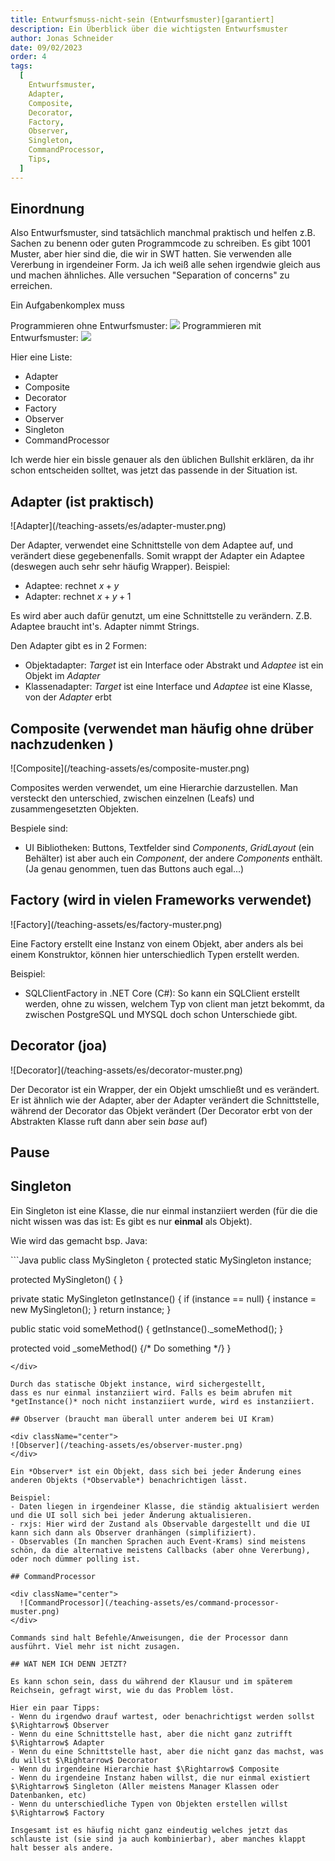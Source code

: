 ```yaml
---
title: Entwurfsmuss-nicht-sein (Entwurfsmuster)[garantiert]
description: Ein Überblick über die wichtigsten Entwurfsmuster
author: Jonas Schneider
date: 09/02/2023
order: 4
tags:
  [
    Entwurfsmuster,
    Adapter,
    Composite,
    Decorator,
    Factory,
    Observer,
    Singleton,
    CommandProcessor,
    Tips,
  ]
---
```


## Einordnung

Also Entwurfsmuster, sind tatsächlich manchmal praktisch und helfen z.B. Sachen zu benenn oder guten Programmcode zu schreiben.
Es gibt 1001 Muster, aber hier sind die, die wir in SWT hatten. Sie verwenden alle Vererbung in irgendeiner Form.
Ja ich weiß alle sehen irgendwie gleich aus und machen ähnliches. Alle versuchen "Separation of concerns" zu erreichen.

Ein Aufgabenkomplex muss

<span className="text-2xl font-sans font-semibold">
  Programmieren ohne Entwurfsmuster:
</span>
<img
  src="https://media.tenor.com/GOyBTNdQb4AAAAAd/scaler-create-impact.gif"
  className="w-full h-full"
/>

<span className="text-2xl font-sans font-semibold">
  Programmieren mit Entwurfsmuster:
</span>
<img
  src="https://media.tenor.com/wHs3JITWApsAAAAM/galaxy-brain-meme.gif"
  className="w-full h-full"
/>

Hier eine Liste:

- Adapter
- Composite
- Decorator
- Factory
- Observer
- Singleton
- CommandProcessor

Ich werde hier ein bissle genauer als den üblichen Bullshit erklären, da ihr schon entscheiden solltet, was jetzt das passende in der Situation ist.

## Adapter (ist praktisch)

<div className="center">![Adapter](/teaching-assets/es/adapter-muster.png)</div>

Der Adapter, verwendet eine Schnittstelle von dem Adaptee auf, und verändert diese gegebenenfalls. Somit wrappt der Adapter ein Adaptee (deswegen auch sehr sehr häufig Wrapper). Beispiel:

- Adaptee: rechnet $x+y$
- Adapter: rechnet $x+y+1$

Es wird aber auch dafür genutzt, um eine Schnittstelle zu verändern. Z.B. Adaptee braucht int's. Adapter nimmt Strings.

Den Adapter gibt es in 2 Formen:

- Objektadapter: _Target_ ist ein Interface oder Abstrakt und _Adaptee_ ist ein Objekt im _Adapter_
- Klassenadapter: _Target_ ist eine Interface und _Adaptee_ ist eine Klasse, von der _Adapter_ erbt

## Composite (verwendet man häufig ohne drüber nachzudenken )

<div className="center">
  ![Composite](/teaching-assets/es/composite-muster.png)
</div>

Composites werden verwendet, um eine Hierarchie darzustellen. Man versteckt den unterschied, zwischen einzelnen (Leafs) und zusammengesetzten Objekten.

Bespiele sind:

- UI Bibliotheken: Buttons, Textfelder sind _Components_, _GridLayout_ (ein Behälter) ist aber auch ein _Component_, der andere _Components_ enthält. (Ja genau genommen, tuen das Buttons auch egal...)

## Factory (wird in vielen Frameworks verwendet)

<div className="center">![Factory](/teaching-assets/es/factory-muster.png)</div>

Eine Factory erstellt eine Instanz von einem Objekt, aber anders als bei einem Konstruktor, können hier unterschiedlich Typen erstellt werden.

Beispiel:

- SQLClientFactory in .NET Core (C#): So kann ein SQLClient erstellt werden, ohne zu wissen, welchem Typ von client man jetzt bekommt, da zwischen PostgreSQL und MYSQL doch schon Unterschiede gibt.

## Decorator (joa)

<div className="center">
  ![Decorator](/teaching-assets/es/decorator-muster.png)
</div>

Der Decorator ist ein Wrapper, der ein Objekt umschließt und es verändert.
Er ist ähnlich wie der Adapter, aber der Adapter verändert die Schnittstelle, während der Decorator das Objekt verändert (Der Decorator erbt von der Abstrakten Klasse ruft dann aber sein _base_ auf)

## Pause

<RumpeQuiz />

## Singleton

Ein Singleton ist eine Klasse, die nur einmal instanziiert werden (für die die nicht wissen was das ist: Es gibt es nur **einmal** als Objekt).

Wie wird das gemacht bsp. Java:

<div className="line-numbers">
```Java
public class MySingleton {
  protected static MySingleton instance;

protected MySingleton() { }

private static MySingleton getInstance() {
if (instance == null) {
instance = new MySingleton();
}
return instance;
}

public static void someMethod() {
getInstance().\_someMethod();
}

protected void \_someMethod() {/* Do something */}
}

```
</div>

Durch das statische Objekt instance, wird sichergestellt,
dass es nur einmal instanziiert wird. Falls es beim abrufen mit *getInstance()* noch nicht instanziiert wurde, wird es instanziiert.

## Observer (braucht man überall unter anderem bei UI Kram)

<div className="center">
![Observer](/teaching-assets/es/observer-muster.png)
</div>

Ein *Observer* ist ein Objekt, dass sich bei jeder Änderung eines anderen Objekts (*Observable*) benachrichtigen lässt.

Beispiel:
- Daten liegen in irgendeiner Klasse, die ständig aktualisiert werden und die UI soll sich bei jeder Änderung aktualisieren.
- rxjs: Hier wird der Zustand als Observable dargestellt und die UI kann sich dann als Observer dranhängen (simplifiziert).
- Observables (In manchen Sprachen auch Event-Krams) sind meistens schön, da die alternative meistens Callbacks (aber ohne Vererbung), oder noch dümmer polling ist.

## CommandProcessor

<div className="center">
  ![CommandProcessor](/teaching-assets/es/command-processor-muster.png)
</div>

Commands sind halt Befehle/Anweisungen, die der Processor dann ausführt. Viel mehr ist nicht zusagen.

## WAT NEM ICH DENN JETZT?

Es kann schon sein, dass du während der Klausur und im späterem Reichsein, gefragt wirst, wie du das Problem löst.

Hier ein paar Tipps:
- Wenn du irgendwo drauf wartest, oder benachrichtigst werden sollst $\Rightarrow$ Observer
- Wenn du eine Schnittstelle hast, aber die nicht ganz zutrifft $\Rightarrow$ Adapter
- Wenn du eine Schnittstelle hast, aber die nicht ganz das machst, was du willst $\Rightarrow$ Decorator
- Wenn du irgendeine Hierarchie hast $\Rightarrow$ Composite
- Wenn du irgendeine Instanz haben willst, die nur einmal existiert $\Rightarrow$ Singleton (Aller meistens Manager Klassen oder Datenbanken, etc)
- Wenn du unterschiedliche Typen von Objekten erstellen willst $\Rightarrow$ Factory

Insgesamt ist es häufig nicht ganz eindeutig welches jetzt das schlauste ist (sie sind ja auch kombinierbar), aber manches klappt halt besser als andere.
```
